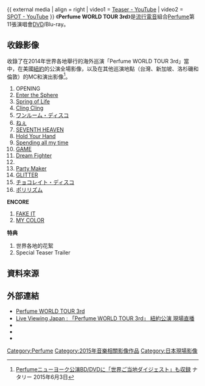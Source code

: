 {{Pathnav|Perfume|frame=1}}
{{Infobox album
| name           = Perfume WORLD TOUR 3rd
| type           = live
| artist         = [[Perfume_(日本音樂團體)|Perfume]]
| cover          = Perfume_WORLD_TOUR_3rd_封面.jpg
| released       = 2015年7月22日
| recorded       = 2014年11月15日<br />{{美國}}紐約Hammerstein Ballroom
| genre          = [[流行電音|流行電音]]
| length         = 
| label          = [[環球唱片#日本環球音樂|Perfume Records / UNIVERSAL J]]
| producer       = 
| chart_position = *週榜1位（ORICON・DVD綜合）
*週榜2位（ORICON・Blu-ray綜合）
*週榜1位（ORICON・Blu-ray音樂）
| certification  = 
| prev_title     = {{lang|ja|[[Perfume_5th_Tour_2014『轉轉轉』|Perfume 5th Tour 2014 「ぐるんぐるん」]]}}
| prev_year      = 2015
| next_title     = {{lang|ja|[[Perfume_Anniversary_10days_2015_PPPPPPPPPP「LIVE_３：５：６：９」|Perfume Anniversary 10days 2015 PPPPPPPPPP「LIVE ３：５：６：９」]]}}
| next_year      = 2016
}}
{{ external media
| align  = right
| video1 = [http://www.youtube.com/watch?v=Y6wHbccdjyo Teaser - YouTube]
| video2 = [https://www.youtube.com/watch?v=A0gMGgT1EiI SPOT - YouTube]
}}
《'''Perfume WORLD TOUR 3rd'''》是[[流行電音|流行電音]]組合[[Perfume_(日本音樂團體)|Perfume]]第11張演唱會[[DVD|DVD]]/Blu-ray。

== 收錄影像 ==
收錄了在2014年世界各地舉行的海外巡演「Perfume WORLD TOUR 3rd」當中，在美國[[紐約|紐約]]的公演全場影像，以及在其他巡演地點（台灣、新加坡、洛杉磯和倫敦）的MC和演出影像<ref>[http://natalie.mu/music/news/149326 Perfumeニューヨーク公演BD/DVDに「世界ご当地ダイジェスト」も収録] {{Wayback|url=http://natalie.mu/music/news/149326 |date=20151023075149 }} ナタリー 2015年6月3日</ref>。
#OPENING
#[[LEVEL3|Enter the Sphere]]
#[[LEVEL3|Spring of Life]]
#[[Cling_Cling|Cling Cling]]
#[[One_Room_Disco|ワンルーム・ディスコ]]
#[[欸_(Perfume單曲)|ねぇ]]
#[[Polyrhythm_(Perfume單曲)|SEVENTH HEAVEN]]
#[[Cling_Cling|Hold Your Hand]]
#[[LEVEL3|Spending all my time]]
#[[GAME_(Perfume專輯)|GAME]]
#[[Dream_Fighter|Dream Fighter]]
#{{lang|ja|「P.T.A.」のコーナー}}
#[[LEVEL3|Party Maker]]
#[[SPICE_(Perfume單曲)|GLITTER]]
#[[Perfume_Global_Compilation_"LOVE_THE_WORLD"|チョコレイト・ディスコ]]
#[[Polyrhythm_(Perfume單曲)|ポリリズム]]

'''ENCORE'''
#[[欸_(Perfume單曲)|FAKE IT]]
#[[JPN_(Perfume專輯)|MY COLOR]]

'''特典'''
#世界各地的花絮<br />
#Special Teaser Trailer

== 資料來源 ==
<references group="注"/>
{{Reflist}}

== 外部連結 ==
*[https://www.perfume-web.jp/cam/WORLD/ Perfume WORLD TOUR 3rd]{{Wayback|url=https://www.perfume-web.jp/cam/WORLD/ |date=20151101021638 }}
*[http://liveviewing.jp/contents/perfume/ Live Viewing Japan : 「Perfume WORLD TOUR 3rd」 紐約公演 現場直播]{{Wayback|url=http://liveviewing.jp/contents/perfume/ |date=20151031233245 }}
*{{YouTube|Y6wHbccdjyo|Perfume WORLD TOUR 3rd (Teaser)}}
*{{YouTube|A0gMGgT1EiI|［SPOT］ 「Perfume WORLD TOUR 3rd」Blu-ray & DVD}}
*{{YouTube|tfn4nMfbw0E|WE ARE Perfume -WORLD TOUR 3rd DOCUMENT　特報}}

{{Perfume}}

[[Category:Perfume|Category:Perfume]]
[[Category:2015年音樂相關影像作品|Category:2015年音樂相關影像作品]]
[[Category:日本現場影像|Category:日本現場影像]]